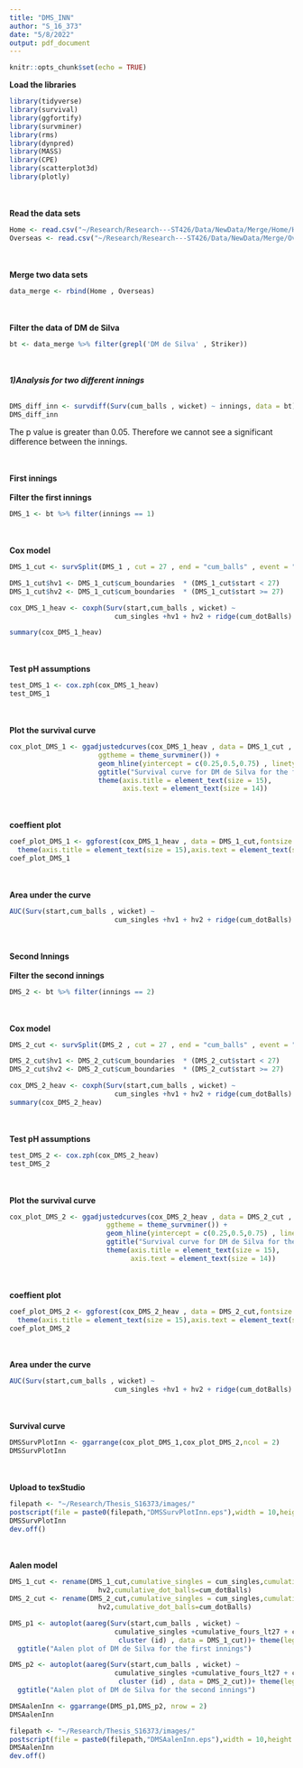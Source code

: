 ```yaml
---
title: "DMS_INN"
author: "S_16_373"
date: "5/8/2022"
output: pdf_document
---
```


```r
knitr::opts_chunk$set(echo = TRUE)
```


**Load the libraries**
```r
library(tidyverse)
library(survival)
library(ggfortify)
library(survminer)
library(rms)
library(dynpred)
library(MASS)
library(CPE)
library(scatterplot3d)
library(plotly)
```
\
\
**Read the data sets**
```r
Home <- read.csv("~/Research/Research---ST426/Data/NewData/Merge/Home/Home.csv")
Overseas <- read.csv("~/Research/Research---ST426/Data/NewData/Merge/Overseas/Overseas.csv")
```
\
\
**Merge two data sets**
```r
data_merge <- rbind(Home , Overseas)
```
\
\
**Filter the data of DM de Silva**
```r
bt <- data_merge %>% filter(grepl('DM de Silva' , Striker))
```
\
\
***1)Analysis for two different innings***
\
\
```r
DMS_diff_inn <- survdiff(Surv(cum_balls , wicket) ~ innings, data = bt)
DMS_diff_inn
```
The p value is greater than 0.05. Therefore we cannot see a significant difference between the innings.

\
\
**First innings**
\
\
**Filter the first innings**
```r
DMS_1 <- bt %>% filter(innings == 1)
```
\
\
**Cox model**
```r
DMS_1_cut <- survSplit(DMS_1 , cut = 27 , end = "cum_balls" , event = "wicket" , start = "start" , id = "id")

DMS_1_cut$hv1 <- DMS_1_cut$cum_boundaries  * (DMS_1_cut$start < 27)
DMS_1_cut$hv2 <- DMS_1_cut$cum_boundaries  * (DMS_1_cut$start >= 27)

cox_DMS_1_heav <- coxph(Surv(start,cum_balls , wicket) ~ 
                          cum_singles +hv1 + hv2 + ridge(cum_dotBalls) + cluster (id) , data = DMS_1_cut)

summary(cox_DMS_1_heav)
```
\
\
**Test pH assumptions**
```r
test_DMS_1 <- cox.zph(cox_DMS_1_heav)
test_DMS_1
```
\
\
**Plot the survival curve**
```r
cox_plot_DMS_1 <- ggadjustedcurves(cox_DMS_1_heav , data = DMS_1_cut , size = 2,
                      ggtheme = theme_survminer()) + 
                      geom_hline(yintercept = c(0.25,0.5,0.75) , linetype = "dashed") +
                      ggtitle("Survival curve for DM de Silva for the first innings") + 
                      theme(axis.title = element_text(size = 15),
                            axis.text = element_text(size = 14))

```
\
\
**coeffient plot**
```r
coef_plot_DMS_1 <- ggforest(cox_DMS_1_heav , data = DMS_1_cut,fontsize = 1.2) + 
  theme(axis.title = element_text(size = 15),axis.text = element_text(size = 14))
coef_plot_DMS_1
```
\
\
**Area under the curve**
```r
AUC(Surv(start,cum_balls , wicket) ~ 
                          cum_singles +hv1 + hv2 + ridge(cum_dotBalls) + cluster (id) , data = DMS_1_cut)
```
\
\
**Second Innings**
\
\
**Filter the second innings**
```r
DMS_2 <- bt %>% filter(innings == 2)
```
\
\
**Cox model**
```r
DMS_2_cut <- survSplit(DMS_2 , cut = 27 , end = "cum_balls" , event = "wicket" , start = "start" , id = "id")

DMS_2_cut$hv1 <- DMS_2_cut$cum_boundaries  * (DMS_2_cut$start < 27)
DMS_2_cut$hv2 <- DMS_2_cut$cum_boundaries  * (DMS_2_cut$start >= 27)

cox_DMS_2_heav <- coxph(Surv(start,cum_balls , wicket) ~ 
                          cum_singles +hv1 + hv2 + ridge(cum_dotBalls) + cluster (id) , data = DMS_2_cut)
summary(cox_DMS_2_heav)
```
\
\
**Test pH assumptions**
```r
test_DMS_2 <- cox.zph(cox_DMS_2_heav)
test_DMS_2
```
\
\
**Plot the survival curve**
```r
cox_plot_DMS_2 <- ggadjustedcurves(cox_DMS_2_heav , data = DMS_2_cut , size = 2,
                        ggtheme = theme_survminer()) + 
                        geom_hline(yintercept = c(0.25,0.5,0.75) , linetype = "dashed") +
                        ggtitle("Survival curve for DM de Silva for the second innings") + 
                        theme(axis.title = element_text(size = 15),
                              axis.text = element_text(size = 14))

```
\
\
**coeffient plot**
```r
coef_plot_DMS_2 <- ggforest(cox_DMS_2_heav , data = DMS_2_cut,fontsize = 1.2) + 
  theme(axis.title = element_text(size = 15),axis.text = element_text(size = 14))
coef_plot_DMS_2
```
\
\
**Area under the curve**
```r
AUC(Surv(start,cum_balls , wicket) ~ 
                          cum_singles +hv1 + hv2 + ridge(cum_dotBalls) + cluster (id) , data = DMS_2_cut)
```
\
\
**Survival curve**
```r
DMSSurvPlotInn <- ggarrange(cox_plot_DMS_1,cox_plot_DMS_2,ncol = 2)
DMSSurvPlotInn
```
\
\
**Upload to texStudio**
```r
filepath <- "~/Research/Thesis_S16373/images/"
postscript(file = paste0(filepath,"DMSSurvPlotInn.eps"),width = 10,height = 7,horizontal = FALSE)
DMSSurvPlotInn
dev.off()
```
\
\
**Aalen model**
```r
DMS_1_cut <- rename(DMS_1_cut,cumulative_singles = cum_singles,cumulative_fours_lt27 = hv1, cumulative_fours_ge27 = 
                      hv2,cumulative_dot_balls=cum_dotBalls)
DMS_2_cut <- rename(DMS_2_cut,cumulative_singles = cum_singles,cumulative_fours_lt27 = hv1, cumulative_fours_ge27 = 
                      hv2,cumulative_dot_balls=cum_dotBalls)

DMS_p1 <- autoplot(aareg(Surv(start,cum_balls , wicket) ~ 
                          cumulative_singles +cumulative_fours_lt27 + cumulative_fours_ge27 + ridge(cumulative_dot_balls) + 
                           cluster (id) , data = DMS_1_cut))+ theme(legend.position = "none") + 
  ggtitle("Aalen plot of DM de Silva for the first innings") 

DMS_p2 <- autoplot(aareg(Surv(start,cum_balls , wicket) ~ 
                          cumulative_singles +cumulative_fours_lt27 + cumulative_fours_ge27 + ridge(cumulative_dot_balls) + 
                           cluster (id) , data = DMS_2_cut))+ theme(legend.position = "none") + 
  ggtitle("Aalen plot of DM de Silva for the second innings") 

DMSAalenInn <- ggarrange(DMS_p1,DMS_p2, nrow = 2)
DMSAalenInn
```

```r
filepath <- "~/Research/Thesis_S16373/images/"
postscript(file = paste0(filepath,"DMSAalenInn.eps"),width = 10,height = 7,horizontal = FALSE)
DMSAalenInn
dev.off()
```